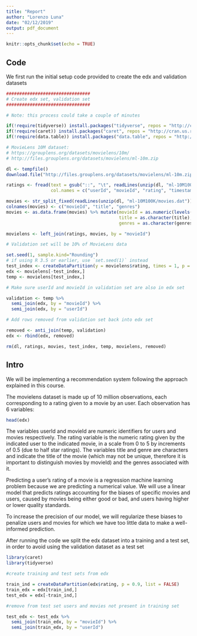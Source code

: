 ```yaml
---
title: "Report"
author: "Lorenzo Luna"
date: "02/12/2019"
output: pdf_document
---
```


```r
knitr::opts_chunk$set(echo = TRUE)
```
## Code

We first run the initial setup code provided to create the edx and validation datasets


```r
################################
# Create edx set, validation set
################################

# Note: this process could take a couple of minutes

if(!require(tidyverse)) install.packages("tidyverse", repos = "http://cran.us.r-project.org")
if(!require(caret)) install.packages("caret", repos = "http://cran.us.r-project.org")
if(!require(data.table)) install.packages("data.table", repos = "http://cran.us.r-project.org")

# MovieLens 10M dataset:
# https://grouplens.org/datasets/movielens/10m/
# http://files.grouplens.org/datasets/movielens/ml-10m.zip

dl <- tempfile()
download.file("http://files.grouplens.org/datasets/movielens/ml-10m.zip", dl)

ratings <- fread(text = gsub("::", "\t", readLines(unzip(dl, "ml-10M100K/ratings.dat"))),
                 col.names = c("userId", "movieId", "rating", "timestamp"))

movies <- str_split_fixed(readLines(unzip(dl, "ml-10M100K/movies.dat")), "\\::", 3)
colnames(movies) <- c("movieId", "title", "genres")
movies <- as.data.frame(movies) %>% mutate(movieId = as.numeric(levels(movieId))[movieId],
                                           title = as.character(title),
                                           genres = as.character(genres))

movielens <- left_join(ratings, movies, by = "movieId")

# Validation set will be 10% of MovieLens data

set.seed(1, sample.kind="Rounding")
# if using R 3.5 or earlier, use `set.seed(1)` instead
test_index <- createDataPartition(y = movielens$rating, times = 1, p = 0.1, list = FALSE)
edx <- movielens[-test_index,]
temp <- movielens[test_index,]

# Make sure userId and movieId in validation set are also in edx set

validation <- temp %>% 
  semi_join(edx, by = "movieId") %>%
  semi_join(edx, by = "userId")

# Add rows removed from validation set back into edx set

removed <- anti_join(temp, validation)
edx <- rbind(edx, removed)

rm(dl, ratings, movies, test_index, temp, movielens, removed)
```

## Intro

We will be implementing a recommendation system following the approach explained in this course.

The movielens dataset is made up of 10 million observations, each corresponding to a rating given to a movie by an user. Each observation has 6 variables:

```r
head(edx)
```

The variables userId and movieId are numeric identifiers for users and movies respectively. The rating variable is the numeric rating given by the indicated user to the indicated movie, in a scale from 0 to 5 by increments of 0.5 (due to half star ratings). The variables title and genre are characters and indicate the title of the movie (which may not be unique, therefore it is important to distinguish movies by movieId) and the genres associated with it.

Predicting a user's rating of a movie is a regression machine learning problem because we are predicting a numerical value. We will use a linear model that predicts ratings accounting for the biases of specific movies and users, caused by movies being either good or bad, and users having higher or lower quality standards.

To increase the precision of our model, we will regularize these biases to penalize users and movies for which we have too little data to make a well-informed prediction.

After running the code we split the edx dataset into a training and a test set, in order to avoid using the validation dataset as a test set

```r
library(caret)
library(tidyverse)

#create training and test sets from edx

train_ind = createDataPartition(edx$rating, p = 0.9, list = FALSE)
train_edx = edx[train_ind,]
test_edx = edx[-train_ind,]

#remove from test set users and movies not present in training set

test_edx <- test_edx %>% 
  semi_join(train_edx, by = "movieId") %>%
  semi_join(train_edx, by = "userId")
```



